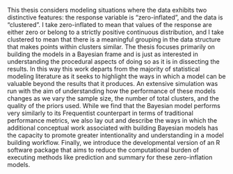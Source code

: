 This thesis considers modeling situations where the data exhibits two distinctive features: the response variable is "zero-inflated", and the data is "clustered". I take zero-inflated to mean that values of the response are either zero or belong to a strictly positive continuous distribution, and I take clustered to mean that there is a meaningful grouping in the data structure that makes points within clusters similar. The thesis focuses primarily on building the models in a Bayesian frame and is just as interested in understanding the procedural aspects of doing so as it is in dissecting the results. In this way this work departs from the majority of statistical modeling literature as it seeks to highlight the ways in which a model can be valuable beyond the results that it produces. An extensive simulation was run with the aim of understanding how the performance of these models changes as we vary the sample size, the number of total clusters, and the quality of the priors used. While we find that the Bayesian model performs very similarly to its Frequentist counterpart in terms of traditional performance metrics, we also lay out and describe the ways in which the additional conceptual work associated with building Bayesian models has the capacity to promote greater intentionality and understanding in a model building workflow. Finally, we introduce the developmental version of an R software package that aims to reduce the computational burden of executing methods like prediction and summary for these zero-inflation models.
